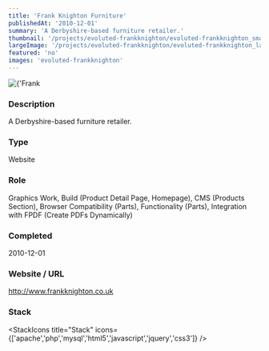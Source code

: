 ```yaml
---
title: 'Frank Knighton Furniture'
publishedAt: '2010-12-01'
summary: 'A Derbyshire-based furniture retailer.'
thumbnail: '/projects/evoluted-frankknighton/evoluted-frankknighton_small.jpg'
largeImage: '/projects/evoluted-frankknighton/evoluted-frankknighton_large.jpg'
featured: 'no'
images: 'evoluted-frankknighton'
---
```


<div className="relative w-full h-[400px] sm:h-[600px] md:h-[760px] lg:h-[920px]">
  <Image
    alt={'Frank Knighton Furniture'}
    src={'/projects/evoluted-frankknighton/evoluted-frankknighton.jpg'}
    sizes="(max-width: 640px) 100%, 100%"
    fill={true}
    priority
    style={{
      objectFit: 'contain'
    }}
  />
</div>

### Description

A Derbyshire-based furniture retailer.


### Type

Website

### Role

Graphics Work, Build (Product Detail Page, Homepage), CMS (Products Section), Browser Compatibility (Parts), Functionality (Parts), Integration with FPDF (Create PDFs Dynamically)

### Completed
2010-12-01

### Website / URL
http://www.frankknighton.co.uk


### Stack

<StackIcons
  title="Stack"
  icons={['apache','php','mysql','html5','javascript','jquery','css3']}
  />
